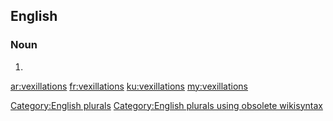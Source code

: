 ==English==

===Noun===
{{head|en}}

# {{plural of|vexillation}}

[[Category:English plurals]][[Category:English plurals using obsolete wikisyntax]]

[[ar:vexillations]]
[[fr:vexillations]]
[[ku:vexillations]]
[[my:vexillations]]